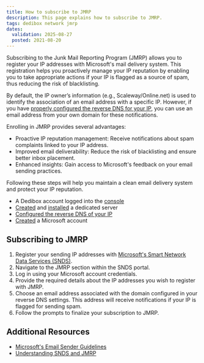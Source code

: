 ```yaml
---
title: How to subscribe to JMRP
description: This page explains how to subscribe to JMRP.
tags: dedibox network jmrp
dates:
  validation: 2025-08-27
  posted: 2021-08-20
---
```



Subscribing to the Junk Mail Reporting Program (JMRP) allows you to register your IP addresses with Microsoft's mail delivery system. This registration helps you proactively manage your IP reputation by enabling you to take appropriate actions if your IP is flagged as a source of spam, thus reducing the risk of blacklisting.

By default, the IP owner’s information (e.g., Scaleway/Online.net) is used to identify the association of an email address with a specific IP. However, if you have [properly configured the reverse DNS for your IP](/dedibox-ip-failover/how-to/configure-reverse-dns/), you can use an email address from your own domain for these notifications.

Enrolling in JMRP provides several advantages:

- Proactive IP reputation management: Receive notifications about spam complaints linked to your IP address.
- Improved email deliverability: Reduce the risk of blacklisting and ensure better inbox placement.
- Enhanced insights: Gain access to Microsoft's feedback on your email sending practices.

Following these steps will help you maintain a clean email delivery system and protect your IP reputation.

<Requirements />

- A Dedibox account logged into the [console](https://console.online.net)
- [Created](/dedibox/how-to/order-a-server/) and [installed](/dedibox/how-to/install-a-server/) a dedicated server
- [Configured the reverse DNS of your IP](/dedibox-ip-failover/how-to/configure-reverse-dns/)
- [Created](https://signup.live.com/signup) a Microsoft account

## Subscribing to JMRP

1. Register your sending IP addresses with [Microsoft's Smart Network Data Services (SNDS)](https://sendersupport.olc.protection.outlook.com/snds/).
2. Navigate to the JMRP section within the SNDS portal.
3. Log in using your Microsoft account credentials.
4. Provide the required details about the IP addresses you wish to register with JMRP.
5. Choose an email address associated with the domain configured in your reverse DNS settings. This address will receive notifications if your IP is flagged for sending spam.
6. Follow the prompts to finalize your subscription to JMRP.

## Additional Resources
- [Microsoft's Email Sender Guidelines](https://sendersupport.olc.protection.outlook.com/pm/policies)
- [Understanding SNDS and JMRP](https://sendersupport.olc.protection.outlook.com/pm/troubleshooting)